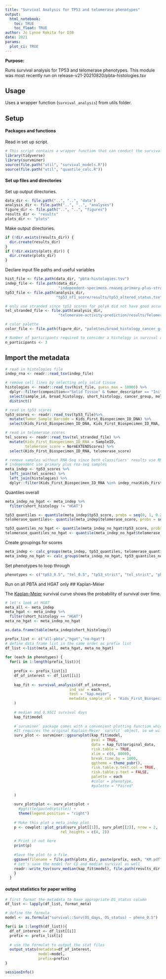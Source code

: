 ```yaml
---
title: "Survival Analysis for TP53 and telomerase phenotypes"
output: 
  html_notebook:
    toc: TRUE
    toc_float: TRUE
author: Jo Lynne Rokita for D3B
date: 2021
params:
  plot_ci: TRUE
---
```

  
  **Purpose:** 
  
  Runs survival analysis for TP53 and telomerase phenotypes. This module was most recently run on release-v21-20210820/pbta-histologies.tsv 

## Usage 

Uses a wrapper function (`survival_analysis`) from utils folder. 

## Setup

#### Packages and functions

Read in set up script.

```r
# This script contains a wrapper function that can conduct the survival analyses
library(tidyverse)
library(survminer)
source(file.path("util", "survival_models.R"))
source(file.path("util", "quantile_calc.R"))

```

#### Set up files and directories

Set up output directories. 

```r
data_dir <- file.path("..", "..", "data")
analysis_dir <- file.path("..", "..", "analyses")
figure_dir <- file.path("..", "..", "figures")
results_dir <- "results"
plots_dir <- "plots"
```

Make output directories.

```r
if (!dir.exists(results_dir)) {
  dir.create(results_dir)
}
if (!dir.exists(plots_dir)) {
  dir.create(plots_dir)
}
```

Declare input file paths and useful variables

```r
hist_file <- file.path(data_dir, "pbta-histologies.tsv")
indep_file <- file.path(data_dir,
                        "independent-specimens.rnaseq.primary-plus-stranded.tsv")
tp53_file <- file.path(analysis_dir, 
                       "tp53_nf1_score/results/tp53_altered_status.tsv")

# only use stranded since tp53 scores for polyA did not have good accuracy
tel_stranded_file <- file.path(analysis_dir,
                        "telomerase-activity-prediction/results/TelomeraseScores_PTBAStranded_FPKM.txt")

# color palette
color_file <- file.path(figure_dir, "palettes/broad_histology_cancer_group_palette.tsv")

# Number of participants required to consider a histology in survival analysis
n_participants <- 3
```

## Import the metadata

```r
# read in histologies file
indep_rna <- readr::read_tsv(indep_file)

# remove cell lines by selecting only solid tissue
histologies <- readr::read_tsv(hist_file, guess_max = 10000) %>%
  dplyr::filter(composition=="Solid Tissue" & tumor_descriptor == "Initial CNS Tumor") %>%
  select(sample_id, broad_histology, short_histology, cancer_group, molecular_subtype, OS_status, OS_days, PFS_days) %>%
  distinct()

# read in tp53 scores
tp53_scores <- readr::read_tsv(tp53_file)%>%
  mutate(Tumor_Sample_Barcode = Kids_First_Biospecimen_ID_DNA) %>%
  select(Kids_First_Biospecimen_ID_DNA, Kids_First_Biospecimen_ID_RNA, sample_id, tp53_score)

# read in telomerase scores
tel_scores <- readr::read_tsv(tel_stranded_file) %>%
  mutate(Kids_First_Biospecimen_ID_RNA = SampleID,
         telomerase_score = NormEXTENDScores) %>%
  select(Kids_First_Biospecimen_ID_RNA, telomerase_score)

# remove samples without RNA-Seq since both classifiers' results use RNA-Seq
# independent use primary plus rna-seq samples
meta_indep <- tp53_scores %>%
  left_join(tel_scores) %>%
  left_join(histologies) %>%
  dplyr::filter(Kids_First_Biospecimen_ID_RNA %in% indep_rna$Kids_First_Biospecimen_ID)

```

Quantiles overall
```r
meta_indep_no_hgat <- meta_indep %>%
  filter(short_histology != "HGAT")

tp53_quantiles <- quantile(meta_indep$tp53_score, probs = seq(0, 1, 0.25))
telomerase_quantiles<- quantile(meta_indep$telomerase_score, probs = seq(0, 1, 0.25))

tp53_quantiles_no_hgat <- quantile(meta_indep_no_hgat$tp53_score, probs = seq(0, 1, 0.25))
telomerase_quantiles_no_hgat <- quantile(meta_indep_no_hgat$telomerase_score, probs = seq(0, 1, 0.25))
```


Create groupings for scores
```r
meta_indep <- calc_groups(meta_indep, tp53_quantiles, telomerase_quantiles)
meta_indep_no_hgat <- calc_groups(meta_indep_no_hgat, tp53_quantiles_no_hgat, telomerase_quantiles_no_hgat)
```

Set phenotypes to loop through
```r
phenotypes <- c("tp53_0.5", "tel_0.5", "tp53_strict", "tel_strict", "pheno_0.5", "pheno_strict", "pheno_extremes")
```

Run on all PBTA and HGAT only
## Kaplan-Meier

The [Kaplan-Meier](https://www.ncbi.nlm.nih.gov/pmc/articles/PMC3059453/) survival curve shows the probability of survival over time.

```r

# let's look at HGAT
meta_all <- meta_indep
meta_hgat <- meta_indep %>%
  filter(short_histology == "HGAT")
meta_no_hgat <- meta_indep_no_hgat

as.data.frame(table(meta_indep$short_histology))

prefix_list <- c("all-pbta","hgat","no-hgat")
# define data frame list in the same order as prefix list 
df_list <-list(meta_all, meta_hgat, meta_no_hgat)
  
for (each in phenotypes) {
  for(i in 1:length(prefix_list)){
    
    prefix <- prefix_list[i]
    df_of_interest <- df_list[[i]]
    
    kap_fit <- survival_analysis(df_of_interest,
                             ind_var = each,
                             test = "kap.meier",
                             metadata_sample_col = "Kids_First_Biospecimen_ID_RNA"
    )
    
    # median and 0.95CI survival days
    kap_fit$model
    
    #`survminer` package comes with a convenient plotting function which uses `ggplot2` arguments. 
    #It requires the original Kaplain-Meier `survfit` object, so we will extract that with `$model`.
    surv_plot <- survminer::ggsurvplot(kap_fit$model,
                                       pval = TRUE,
                                       data = kap_fit$original_data,
                                       risk.table = TRUE,
                                       xlim = c(0, 8000),
                                       break.time.by = 1000,
                                       ggtheme = theme_pubr(),
                                       risk.table.y.text.col = TRUE,
                                       risk.table.y.text = FALSE,
                                       palette = each
                                       #color = phenotype,
                                       #palette = "Paired"
    
    )
    
    surv_plot$plot <- surv_plot$plot +
      #ggtitle(paste0(ptitle)) +
      theme(legend.position = "right")
    
    # Make this plot a meta_indep plot
    p <- cowplot::plot_grid(surv_plot[[1]], surv_plot[[2]], nrow = 2,
                         rel_heights = c(4, 2))
    
    # Print it out here
    print(p)
    
    #Save the plot to a file. 
    ggsave(filename = file.path(plots_dir, paste(prefix, each, "KM.pdf", sep = "-")), plot = p)
    # Let's save the model for CI and median survival as well
    readr::write_tsv(surv_median(kap_fit$model), file.path(results_dir, paste(prefix, each, "model.tsv", sep = "-")))
    }
  }

```

#### output statistics for paper writing 

```r
# first format the metadata to have appropriate OS_status column
df_list <- lapply(df_list, format_meta)

# define the formula
model <- as.formula("survival::Surv(OS_days, OS_status) ~ pheno_0.5")

for(i in 1:length(df_list)){
  df_of_interest <- df_list[[i]]
  prefix <- prefix_list[i]
  
  # use the formulat to output the stat files
  output_stats(metadata=df_of_interest, 
               model=model,
               prefix=prefix)
}

```



```r
sessionInfo()
```
